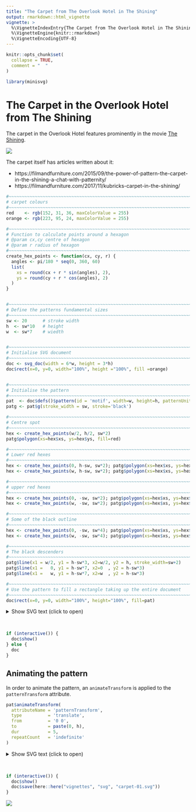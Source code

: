 ```yaml
---
title: "The Carpet from The Overlook Hotel in The Shining"
output: rmarkdown::html_vignette
vignette: >
  %\VignetteIndexEntry{The Carpet from The Overlook Hotel in The Shining}
  %\VignetteEngine{knitr::rmarkdown}
  %\VignetteEncoding{UTF-8}
---
```


```r
knitr::opts_chunk$set(
  collapse = TRUE,
  comment = "  "
)
```

```r
library(minisvg)
```


The Carpet in the Overlook Hotel from The Shining
==============================================================================

The carpet in the Overlook Hotel features prominently in the movie [The Shining](https://en.wikipedia.org/wiki/The_Shining_(film)).


<img src="images/shining.jpg" />


The carpet itself has articles written about it:

* https://filmandfurniture.com/2015/09/the-power-of-pattern-the-carpet-in-the-shining-a-chat-with-patternity/
* https://filmandfurniture.com/2017/11/kubricks-carpet-in-the-shining/



```r
#~~~~~~~~~~~~~~~~~~~~~~~~~~~~~~~~~~~~~~~~~~~~~~~~~~~~~~~~~~~~~~~~~~~~~~~~~~~~~~
# carpet colours
#~~~~~~~~~~~~~~~~~~~~~~~~~~~~~~~~~~~~~~~~~~~~~~~~~~~~~~~~~~~~~~~~~~~~~~~~~~~~~~
red    <- rgb(152, 31, 36, maxColorValue = 255)
orange <- rgb(223, 95, 24, maxColorValue = 255)

#~~~~~~~~~~~~~~~~~~~~~~~~~~~~~~~~~~~~~~~~~~~~~~~~~~~~~~~~~~~~~~~~~~~~~~~~~~~~~~
# Function to calculate points around a hexagon
# @param cx,cy centre of hexagon
# @param r radius of hexagon
#~~~~~~~~~~~~~~~~~~~~~~~~~~~~~~~~~~~~~~~~~~~~~~~~~~~~~~~~~~~~~~~~~~~~~~~~~~~~~~
create_hex_points <- function(cx, cy, r) {
  angles <- pi/180 * seq(0, 360, 60)
  list(
    xs = round(cx + r * sin(angles), 2),
    ys = round(cy + r * cos(angles), 2)
  )
}


#~~~~~~~~~~~~~~~~~~~~~~~~~~~~~~~~~~~~~~~~~~~~~~~~~~~~~~~~~~~~~~~~~~~~~~~~~~~~~~
# Define the patterns fundamental sizes
#~~~~~~~~~~~~~~~~~~~~~~~~~~~~~~~~~~~~~~~~~~~~~~~~~~~~~~~~~~~~~~~~~~~~~~~~~~~~~~
sw <- 20      # stroke width
h  <- sw*10   # height
w  <- sw*7    # wiedth


#~~~~~~~~~~~~~~~~~~~~~~~~~~~~~~~~~~~~~~~~~~~~~~~~~~~~~~~~~~~~~~~~~~~~~~~~~~~~~
# Initialise SVG document
#~~~~~~~~~~~~~~~~~~~~~~~~~~~~~~~~~~~~~~~~~~~~~~~~~~~~~~~~~~~~~~~~~~~~~~~~~~~~~
doc <- svg_doc(width = 6*w, height = 3*h)
doc$rect(x=0, y=0, width="100%", height ="100%", fill =orange)


#~~~~~~~~~~~~~~~~~~~~~~~~~~~~~~~~~~~~~~~~~~~~~~~~~~~~~~~~~~~~~~~~~~~~~~~~~~~~~
# Initialise the pattern
#~~~~~~~~~~~~~~~~~~~~~~~~~~~~~~~~~~~~~~~~~~~~~~~~~~~~~~~~~~~~~~~~~~~~~~~~~~~~~
pat  <- doc$defs()$pattern(id = 'motif', width=w, height=h, patternUnits = 'userSpaceOnUse')
patg <- pat$g(stroke_width = sw, stroke='black')

#~~~~~~~~~~~~~~~~~~~~~~~~~~~~~~~~~~~~~~~~~~~~~~~~~~~~~~~~~~~~~~~~~~~~~~~~~~~~~
# Centre spot
#~~~~~~~~~~~~~~~~~~~~~~~~~~~~~~~~~~~~~~~~~~~~~~~~~~~~~~~~~~~~~~~~~~~~~~~~~~~~~
hex <- create_hex_points(w/2, h/2, sw*2)
patg$polygon(xs=hex$xs, ys=hex$ys, fill=red)

#~~~~~~~~~~~~~~~~~~~~~~~~~~~~~~~~~~~~~~~~~~~~~~~~~~~~~~~~~~~~~~~~~~~~~~~~~~~~~
# Lower red hexes
#~~~~~~~~~~~~~~~~~~~~~~~~~~~~~~~~~~~~~~~~~~~~~~~~~~~~~~~~~~~~~~~~~~~~~~~~~~~~~
hex <- create_hex_points(0, h-sw, sw*2); patg$polygon(xs=hex$xs, ys=hex$ys, fill=red)
hex <- create_hex_points(w, h-sw, sw*2); patg$polygon(xs=hex$xs, ys=hex$ys, fill=red)

#~~~~~~~~~~~~~~~~~~~~~~~~~~~~~~~~~~~~~~~~~~~~~~~~~~~~~~~~~~~~~~~~~~~~~~~~~~~~~
# upper red hexes
#~~~~~~~~~~~~~~~~~~~~~~~~~~~~~~~~~~~~~~~~~~~~~~~~~~~~~~~~~~~~~~~~~~~~~~~~~~~~~
hex <- create_hex_points(0, -sw, sw*2); patg$polygon(xs=hex$xs, ys=hex$ys, fill=red)
hex <- create_hex_points(w, -sw, sw*2); patg$polygon(xs=hex$xs, ys=hex$ys, fill=red)

#~~~~~~~~~~~~~~~~~~~~~~~~~~~~~~~~~~~~~~~~~~~~~~~~~~~~~~~~~~~~~~~~~~~~~~~~~~~~~
# Some of the black outline
#~~~~~~~~~~~~~~~~~~~~~~~~~~~~~~~~~~~~~~~~~~~~~~~~~~~~~~~~~~~~~~~~~~~~~~~~~~~~~
hex <- create_hex_points(0, -sw, sw*4); patg$polygon(xs=hex$xs, ys=hex$ys, fill='none')
hex <- create_hex_points(w, -sw, sw*4); patg$polygon(xs=hex$xs, ys=hex$ys, fill='none')

#~~~~~~~~~~~~~~~~~~~~~~~~~~~~~~~~~~~~~~~~~~~~~~~~~~~~~~~~~~~~~~~~~~~~~~~~~~~~~
# The black descenders
#~~~~~~~~~~~~~~~~~~~~~~~~~~~~~~~~~~~~~~~~~~~~~~~~~~~~~~~~~~~~~~~~~~~~~~~~~~~~~
patg$line(x1 = w/2, y1 = h-sw*3, x2=w/2, y2 = h, stroke_width=sw+2)
patg$line(x1 =   0, y1 = h-sw*7, x2=0  , y2 = h-sw*3)
patg$line(x1 =   w, y1 = h-sw*7, x2=w  , y2 = h-sw*3)

#~~~~~~~~~~~~~~~~~~~~~~~~~~~~~~~~~~~~~~~~~~~~~~~~~~~~~~~~~~~~~~~~~~~~~~~~~~~~~
# Use the pattern to fill a rectangle taking up the entire document
#~~~~~~~~~~~~~~~~~~~~~~~~~~~~~~~~~~~~~~~~~~~~~~~~~~~~~~~~~~~~~~~~~~~~~~~~~~~~~
doc$rect(x=0, y=0, width="100%", height="100%", fill=pat)
```


<details closed>
<summary> Show SVG text (click to open) </summary>
```r
print(doc)
```
</details> <br />

```r
if (interactive()) {
  doc$show()
} else {
  doc
}
```




## Animating the pattern

In order to animate the pattern, an `animateTransform` is applied to the 
`patternTransform` attribute.

```r
pat$animateTransform(
  attributeName = 'patternTransform',
  type          = 'translate',
  from          = '0 0',
  to            = paste(0, h),
  dur           = 5,
  repeatCount   = 'indefinite'
)
```

<details closed>
<summary> Show SVG text (click to open) </summary>
```r
print(doc)
```
</details> <br />

```r
if (interactive()) {
  doc$show()
  doc$save(here::here("vignettes", "svg", "carpet-01.svg"))
} 
```


<img src = "svg/carpet-01.svg" />





